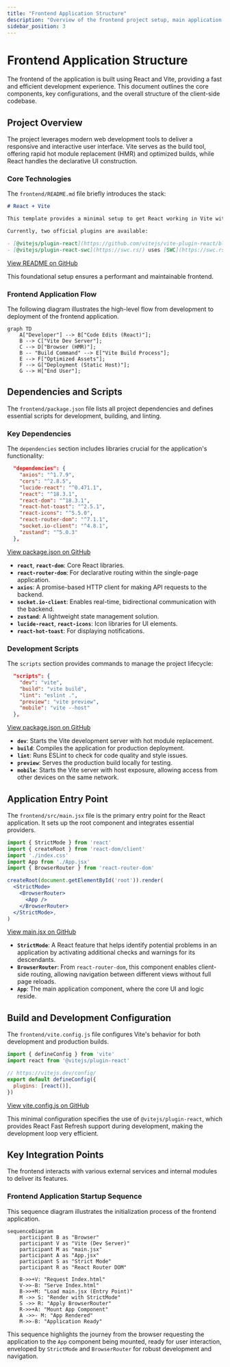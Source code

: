 ```yaml
---
title: "Frontend Application Structure"
description: "Overview of the frontend project setup, main application entry, and configuration."
sidebar_position: 3
---
```

 # Frontend Application Structure

The frontend of the application is built using React and Vite, providing a fast and efficient development experience. This document outlines the core components, key configurations, and the overall structure of the client-side codebase.

## Project Overview

The project leverages modern web development tools to deliver a responsive and interactive user interface. Vite serves as the build tool, offering rapid hot module replacement (HMR) and optimized builds, while React handles the declarative UI construction.

### Core Technologies

The `frontend/README.md` file briefly introduces the stack:

```markdown
# React + Vite

This template provides a minimal setup to get React working in Vite with HMR and some ESLint rules.

Currently, two official plugins are available:

- [@vitejs/plugin-react](https://github.com/vitejs/vite-plugin-react/blob/main/packages/plugin-react/README.md) uses [Babel](https://babeljs.io/) for Fast Refresh
- [@vitejs/plugin-react-swc](https://swc.rs/) uses [SWC](https://swc.rs/) for Fast Refresh
```
[View README on GitHub](https://github.com/shinymack/Chat-App-MERN/blob/main/frontend/README.md)

This foundational setup ensures a performant and maintainable frontend.

### Frontend Application Flow

The following diagram illustrates the high-level flow from development to deployment of the frontend application.





```mermaid
graph TD
    A["Developer"] --> B["Code Edits (React)"];
    B --> C["Vite Dev Server"];
    C --> D["Browser (HMR)"];
    B -- "Build Command" --> E["Vite Build Process"];
    E --> F["Optimized Assets"];
    F --> G["Deployment (Static Host)"];
    G --> H["End User"];
```



## Dependencies and Scripts

The `frontend/package.json` file lists all project dependencies and defines essential scripts for development, building, and linting.

### Key Dependencies

The `dependencies` section includes libraries crucial for the application's functionality:

```json
  "dependencies": {
    "axios": "^1.7.9",
    "cors": "^2.8.5",
    "lucide-react": "^0.471.1",
    "react": "^18.3.1",
    "react-dom": "^18.3.1",
    "react-hot-toast": "^2.5.1",
    "react-icons": "^5.5.0",
    "react-router-dom": "^7.1.1",
    "socket.io-client": "^4.8.1",
    "zustand": "^5.0.3"
  },
```
[View package.json on GitHub](https://github.com/shinymack/Chat-App-MERN/blob/main/frontend/package.json#L13-L25)

*   **`react`**, **`react-dom`**: Core React libraries.
*   **`react-router-dom`**: For declarative routing within the single-page application.
*   **`axios`**: A promise-based HTTP client for making API requests to the backend.
*   **`socket.io-client`**: Enables real-time, bidirectional communication with the backend.
*   **`zustand`**: A lightweight state management solution.
*   **`lucide-react`**, **`react-icons`**: Icon libraries for UI elements.
*   **`react-hot-toast`**: For displaying notifications.

### Development Scripts

The `scripts` section provides commands to manage the project lifecycle:

```json
  "scripts": {
    "dev": "vite",
    "build": "vite build",
    "lint": "eslint .",
    "preview": "vite preview",
    "mobile": "vite --host"
  },
```
[View package.json on GitHub](https://github.com/shinymack/Chat-App-MERN/blob/main/frontend/package.json#L7-L12)

*   **`dev`**: Starts the Vite development server with hot module replacement.
*   **`build`**: Compiles the application for production deployment.
*   **`lint`**: Runs ESLint to check for code quality and style issues.
*   **`preview`**: Serves the production build locally for testing.
*   **`mobile`**: Starts the Vite server with host exposure, allowing access from other devices on the same network.

## Application Entry Point

The `frontend/src/main.jsx` file is the primary entry point for the React application. It sets up the root component and integrates essential providers.

```jsx
import { StrictMode } from 'react'
import { createRoot } from 'react-dom/client'
import './index.css'
import App from './App.jsx'
import { BrowserRouter } from 'react-router-dom'

createRoot(document.getElementById('root')).render(
  <StrictMode>
    <BrowserRouter>
      <App />
    </BrowserRouter>
  </StrictMode>,
)
```
[View main.jsx on GitHub](https://github.com/shinymack/Chat-App-MERN/blob/main/frontend/src/main.jsx)

*   **`StrictMode`**: A React feature that helps identify potential problems in an application by activating additional checks and warnings for its descendants.
*   **`BrowserRouter`**: From `react-router-dom`, this component enables client-side routing, allowing navigation between different views without full page reloads.
*   **`App`**: The main application component, where the core UI and logic reside.

## Build and Development Configuration

The `frontend/vite.config.js` file configures Vite's behavior for both development and production builds.

```javascript
import { defineConfig } from 'vite'
import react from '@vitejs/plugin-react'

// https://vitejs.dev/config/
export default defineConfig({
  plugins: [react()],
})
```
[View vite.config.js on GitHub](https://github.com/shinymack/Chat-App-MERN/blob/main/frontend/vite.config.js)

This minimal configuration specifies the use of `@vitejs/plugin-react`, which provides React Fast Refresh support during development, making the development loop very efficient.

## Key Integration Points

The frontend interacts with various external services and internal modules to deliver its features.

### Frontend Application Startup Sequence

This sequence diagram illustrates the initialization process of the frontend application.





```mermaid
sequenceDiagram
    participant B as "Browser"
    participant V as "Vite (Dev Server)"
    participant M as "main.jsx"
    participant A as "App.jsx"
    participant S as "Strict Mode"
    participant R as "React Router DOM"

    B->>+V: "Request Index.html"
    V->>-B: "Serve Index.html"
    B->>+M: "Load main.jsx (Entry Point)"
    M ->> S: "Render with StrictMode"
    S ->> R: "Apply BrowserRouter"
    R->>+A: "Mount App Component"
    A ->>- M: "App Rendered"
    M->>-B: "Application Ready"
```



This sequence highlights the journey from the browser requesting the application to the `App` component being mounted, ready for user interaction, enveloped by `StrictMode` and `BrowserRouter` for robust development and navigation.